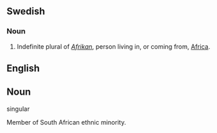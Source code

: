 ==Swedish==
===Noun===

#Indefinite plural of ''[[Afrikan]]'', person living in, or coming from, [[Africa]].


== English ==


== Noun ==
singular

Member of South African ethnic minority.